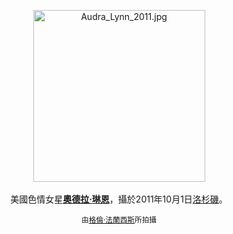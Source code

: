 <center>
[[File:Audra_Lynn_2011.jpg|275px]]
<br><br>
美國色情女星'''[[奧德拉·琳恩|奧德拉·琳恩]]'''，攝於2011年10月1日[[洛杉磯|洛杉磯]]。
<p>
<small>由[[:en:User:Toglenn|格倫·法蘭西斯]]所拍攝</small>
</center>